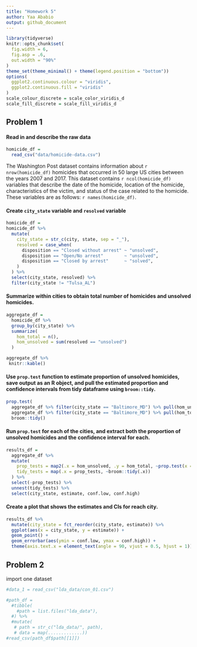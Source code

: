 ```yaml
---
title: "Homework 5"
author: Yaa Ababio
output: github_document
---
```



```r
library(tidyverse)
knitr::opts_chunk$set(
  fig.width = 6,
  fig.asp = .6,
  out.width = "90%"
)
theme_set(theme_minimal() + theme(legend.position = "bottom"))
options(
  ggplot2.continuous.colour = "viridis",
  ggplot2.continuous.fill = "viridis"
)
scale_colour_discrete = scale_color_viridis_d
scale_fill_discrete = scale_fill_viridis_d
```


## Problem 1

#### Read in and describe the raw data
```r
homicide_df = 
  read_csv("data/homicide-data.csv")
```
The Washington Post dataset contains information about `r nrow(homicide_df)` homicides that occurred in 50 large US cities between the years 2007 and 2017. This dataset contains `r ncol(homicide_df)` variables that describe the date of the homicide, location of the homicide, characteristics of the victim, and status of the case related to the homicide. These variables are as follows: `r names(homicide_df)`.


#### Create `city_state` variable and `resolved` variable

```r
homicide_df = 
homicide_df %>% 
  mutate(
    city_state = str_c(city, state, sep = "_"),
    resolved = case_when(
      disposition == "Closed without arrest" ~ "unsolved",
      disposition == "Open/No arrest"        ~ "unsolved",
      disposition == "Closed by arrest"      ~ "solved",
    )
  ) %>% 
  select(city_state, resolved) %>% 
  filter(city_state != "Tulsa_AL")
```


#### Summarize within cities to obtain total number of homicides and unsolved homicides. 

```r
aggregate_df = 
  homicide_df %>% 
  group_by(city_state) %>% 
  summarize(
    hom_total = n(),
    hom_unsolved = sum(resolved == "unsolved")
  )

aggregate_df %>%
 knitr::kable()
```


#### Use `prop.test` function to estimate proportion of unsolved homicides, save output as an R object, and pull the estimated proportion and confidence intervals from tidy dataframe using `broom::tidy`.

```r
prop.test(
  aggregate_df %>% filter(city_state == "Baltimore_MD") %>% pull(hom_unsolved), 
  aggregate_df %>% filter(city_state == "Baltimore_MD") %>% pull(hom_total)) %>% 
  broom::tidy()
```


#### Run `prop.test` for each of the cities, and extract both the proportion of unsolved homicides and the confidence interval for each. 

```r
results_df = 
  aggregate_df %>% 
  mutate(
    prop_tests = map2(.x = hom_unsolved, .y = hom_total, ~prop.test(x = .x, n = .y)),
    tidy_tests = map(.x = prop_tests, ~broom::tidy(.x))
  ) %>% 
  select(-prop_tests) %>% 
  unnest(tidy_tests) %>% 
  select(city_state, estimate, conf.low, conf.high)
```


#### Create a plot that shows the estimates and CIs for reach city.
```r
results_df %>% 
  mutate(city_state = fct_reorder(city_state, estimate)) %>% 
  ggplot(aes(x = city_state, y = estimate)) +
  geom_point() + 
  geom_errorbar(aes(ymin = conf.low, ymax = conf.high)) + 
  theme(axis.text.x = element_text(angle = 90, vjust = 0.5, hjust = 1))
```





## Problem 2 


import one dataset 

```r
#data_1 = read_csv("lda_data/con_01.csv")
```

```r
#path_df = 
  #tibble(
    #path = list.files("lda_data"),
  #) %>% 
  #mutate(
   # path = str_c("lda_data/", path),
   # data = map(.............))
#read_csv(path_df$path[[1]])
```


